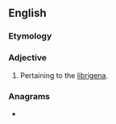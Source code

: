 ==English==

===Etymology===
{{suffix|en|librigena|al}}
===Adjective===
{{en-adj|-}}

# Pertaining to the [[librigena]].

===Anagrams===
* {{anagrams|en|a=abegiillnr|Garbellini}}